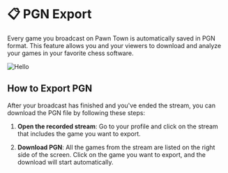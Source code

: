 # 📋 PGN Export

Every game you broadcast on Pawn Town is automatically saved in PGN format. This feature allows you and your viewers to download and analyze your games in your favorite chess software.

![Hello](/img/pgn-export.png)

## How to Export PGN

After your broadcast has finished and you've ended the stream, you can download the PGN file by following these steps:

1. **Open the recorded stream**: Go to your profile and click on the stream that
   includes the game you want to export.

2. **Download PGN**: All the games from the stream are listed on the right side of the screen. Click on the game you want to export, and the download will start automatically.
